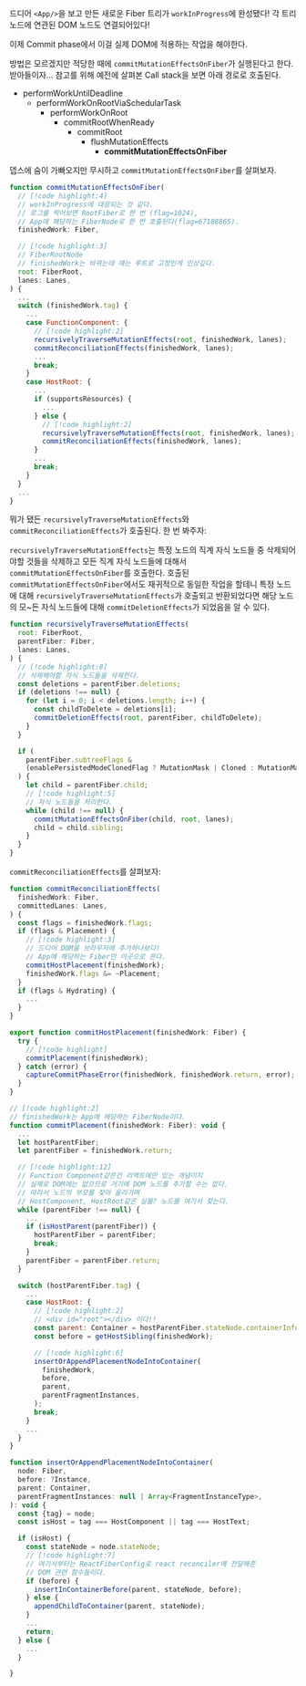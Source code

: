 
드디어 `<App/>`을 보고 만든 새로운 Fiber 트리가 `workInProgress`에 완성됐다! 각 트리 노드에 연관된 DOM 노드도 연결되어있다!

이제 Commit phase에서 이걸 실제 DOM에 적용하는 작업을 해야한다. 

방법은 모르겠지만 적당한 때에 `commitMutationEffectsOnFiber`가 실행된다고 한다. 받아들이자... 참고를 위해 예전에 살펴본 Call stack을 보면 아래 경로로 호출된다.

- performWorkUntilDeadline
  - performWorkOnRootViaSchedularTask
    - performWorkOnRoot
      - commitRootWhenReady
        - commitRoot
          - flushMutationEffects
            - **commitMutationEffectsOnFiber**

뎁스에 숨이 가빠오지만 무시하고 `commitMutationEffectsOnFiber`를 살펴보자. 

```js
function commitMutationEffectsOnFiber(
  // [!code highlight:4]
  // workInProgress에 대응되는 것 같다.
  // 로그를 찍어보면 RootFiber로 한 번 (flag=1024),
  // App에 해당하는 FiberNode로 한 번 호출된다(flag=67108865).
  finishedWork: Fiber,

  // [!code highlight:3]
  // FiberRootNode
  // finishedWork는 바뀌는데 얘는 루트로 고정인게 인상깊다.
  root: FiberRoot,
  lanes: Lanes,
) {
  ...
  switch (finishedWork.tag) {
    ...
    case FunctionComponent: {
      // [!code highlight:2]
      recursivelyTraverseMutationEffects(root, finishedWork, lanes);
      commitReconciliationEffects(finishedWork, lanes);
      ...
      break;
    }
    case HostRoot: {
      ...
      if (supportsResources) {
        ...
      } else {
        // [!code highlight:2]
        recursivelyTraverseMutationEffects(root, finishedWork, lanes);
        commitReconciliationEffects(finishedWork, lanes);
      }
      ...
      break;
    }
  }
  ...
}
```

뭐가 됐든 `recursivelyTraverseMutationEffects`와 `commitReconciliationEffects`가 호출된다. 한 번 봐주자:

`recursivelyTraverseMutationEffects`는 특정 노드의 직계 자식 노드들 중 삭제되어야할 것들을 삭제하고 모든 직계 자식 노드들에 대해서 `commitMutationEffectsOnFiber`를 호출한다. 호출된 `commitMutationEffectsOnFiber`에서도 재귀적으로 동일한 작업을 할테니 특정 노드에 대해 `recursivelyTraverseMutationEffects`가 호출되고 반환되었다면 해당 노드의 모~든 자식 노드들에 대해 `commitDeletionEffects`가 되었음을 알 수 있다.

```js
function recursivelyTraverseMutationEffects(
  root: FiberRoot,
  parentFiber: Fiber,
  lanes: Lanes,
) {
  // [!code highlight:8]
  // 삭제해야할 자식 노드들을 삭제한다.
  const deletions = parentFiber.deletions;
  if (deletions !== null) {
    for (let i = 0; i < deletions.length; i++) {
      const childToDelete = deletions[i];
      commitDeletionEffects(root, parentFiber, childToDelete);
    }
  }

  if (
    parentFiber.subtreeFlags &
    (enablePersistedModeClonedFlag ? MutationMask | Cloned : MutationMask)
  ) {
    let child = parentFiber.child;
    // [!code highlight:5]
    // 자식 노드들을 처리한다.
    while (child !== null) {
      commitMutationEffectsOnFiber(child, root, lanes);
      child = child.sibling;
    }
  }
}
```

`commitReconciliationEffects`를 살펴보자:

```js
function commitReconciliationEffects(
  finishedWork: Fiber,
  committedLanes: Lanes,
) {
  const flags = finishedWork.flags;
  if (flags & Placement) {
    // [!code highlight:3]
    // 드디어 DOM을 브라우저에 추가하나보다!
    // App에 해당하는 Fiber만 이곳으로 온다.
    commitHostPlacement(finishedWork);
    finishedWork.flags &= ~Placement;
  }
  if (flags & Hydrating) {
    ...
  }
}
```

```js
export function commitHostPlacement(finishedWork: Fiber) {
  try {
    // [!code highlight]
    commitPlacement(finishedWork);
  } catch (error) {
    captureCommitPhaseError(finishedWork, finishedWork.return, error);
  }
}
```

```js
// [!code highlight:2]
// finishedWork는 App에 해당하는 FiberNode이다.
function commitPlacement(finishedWork: Fiber): void {
  ...
  let hostParentFiber;
  let parentFiber = finishedWork.return;

  // [!code highlight:12]
  // Function Component같은건 리액트에만 있는 개념이지
  // 실제로 DOM에는 없으므로 거기에 DOM 노드를 추가할 수는 없다. 
  // 따라서 노드의 부모를 찾아 올라가며
  // HostComponent, HostRoot같은 실물? 노드를 여기서 찾는다. 
  while (parentFiber !== null) {
    ...
    if (isHostParent(parentFiber)) {
      hostParentFiber = parentFiber;
      break;
    }
    parentFiber = parentFiber.return;
  }

  switch (hostParentFiber.tag) {
    ...
    case HostRoot: {
      // [!code highlight:2]
      // <div id="root"></div> 이다!!
      const parent: Container = hostParentFiber.stateNode.containerInfo;
      const before = getHostSibling(finishedWork);

      // [!code highlight:6]
      insertOrAppendPlacementNodeIntoContainer(
        finishedWork,
        before,
        parent,
        parentFragmentInstances,
      );
      break;
    }
    ...
  }
}
```

```js
function insertOrAppendPlacementNodeIntoContainer(
  node: Fiber,
  before: ?Instance,
  parent: Container,
  parentFragmentInstances: null | Array<FragmentInstanceType>,
): void {
  const {tag} = node;
  const isHost = tag === HostComponent || tag === HostText;

  if (isHost) {
    const stateNode = node.stateNode;
    // [!code highlight:7]
    // 여기서부터는 ReactFiberConfig로 react reconciler에 전달해준 
    // DOM 관련 함수들이다.
    if (before) {
      insertInContainerBefore(parent, stateNode, before);
    } else {
      appendChildToContainer(parent, stateNode);
    }
    ...
    return;
  } else {
    ...
  }

}
```